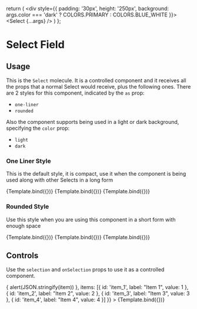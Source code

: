 <!-- Select.stories.mdx -->



<Meta title="Molecules/Select" component={Select} />

  return (
    <div style={{
      padding: '30px',
      height: '250px',
      background: args.color === 'dark' ? COLORS.PRIMARY : COLORS.BLUE_WHITE
    }}>
      <Select {...args} />
    </div>
  )
};

# Select Field

##  Usage

This is the `Select` molecule. It is a controlled component and it receives all the props that a normal Select would receive, plus the following ones.
There are 2 styles for this component, indicated by the `as` prop:

- `one-liner`
- `rounded`

Also the component supports being used in a light or dark background, specifying the `color` prop:

- `light`
- `dark`

### One Liner Style

This is the default style, it is compact, use it when the component is being used along with other Selects in a long form

<Canvas>
  <Story
    name="one-liner-light"
    args={{
      as: 'one-liner',
      color: 'light',
      placeholder: 'Placeholder',
      disabled: false,
      items: [{
        id: 'item_1',
        label: "Item 1",
        value: 1
      }, {
        id: 'item_2',
        label: "Item 2",
        value: 2
      }, {
        id: 'item_3',
        label: "Item 3",
        value: 3
      }, {
        id: 'item_4',
        label: "Item 4",
        value: 4
      }]
    }}
  >
    {Template.bind({})}
  </Story>
</Canvas>

<Canvas>
  <Story
    name="one-liner-light-disabled"
    args={{
      as: 'one-liner',
      placeholder: 'Disabled',
      disabled: true,
      items: [{
        id: 'item_1',
        label: "Item 1",
        value: 1
      }, {
        id: 'item_2',
        label: "Item 2",
        value: 2
      }, {
        id: 'item_3',
        label: "Item 3",
        value: 3
      }, {
        id: 'item_4',
        label: "Item 4",
        value: 4
      }]
    }}
  >
    {Template.bind({})}
  </Story>
</Canvas>

<Canvas>
  <Story
    name="one-liner-dark"
    args={{
      as: 'one-liner',
      color: 'dark',
      placeholder: 'Placeholder',
      disabled: false,
      items: [{
        id: 'item_1',
        label: "Item 1",
        value: 1
      }, {
        id: 'item_2',
        label: "Item 2",
        value: 2
      }, {
        id: 'item_3',
        label: "Item 3",
        value: 3
      }, {
        id: 'item_4',
        label: "Item 4",
        value: 4
      }]
    }}
  >
      {Template.bind({})}
    </Story>
</Canvas>

### Rounded Style

Use this style when you are using this component in a short form with enough space

<Canvas>
  <Story
    name="rounded-light"
    args={{
      as: 'rounded',
      color: 'light',
      placeholder: 'Placeholder',
      disabled: false,
      items: [{
        id: 'item_1',
        label: "Item 1",
        value: 1
      }, {
        id: 'item_2',
        label: "Item 2",
        value: 2
      }, {
        id: 'item_3',
        label: "Item 3",
        value: 3
      }, {
        id: 'item_4',
        label: "Item 4",
        value: 4
      }]
    }}
  >
    {Template.bind({})}
  </Story>
</Canvas>

<Canvas>
  <Story
    name="rounded-light-disabled"
    args={{
      as: 'rounded',
      color: 'light',
      placeholder: 'Placeholder',
      disabled: true,
      items: [{
        id: 'item_1',
        label: "Item 1",
        value: 1
      }, {
        id: 'item_2',
        label: "Item 2",
        value: 2
      }, {
        id: 'item_3',
        label: "Item 3",
        value: 3
      }, {
        id: 'item_4',
        label: "Item 4",
        value: 4
      }]
    }}
  >
    {Template.bind({})}
  </Story>
</Canvas>

<Canvas>
  <Story
    name="rounded-dark"
    args={{
      as: 'rounded',
      color: 'dark',
      placeholder: 'Placeholder',
      disabled: false,
      items: [{
        id: 'item_1',
        label: "Item 1",
        value: 1
      }, {
        id: 'item_2',
        label: "Item 2",
        value: 2
      }, {
        id: 'item_3',
        label: "Item 3",
        value: 3
      }, {
        id: 'item_4',
        label: "Item 4",
        value: 4
      }]
    }}
  >
    {Template.bind({})}
  </Story>
</Canvas>

## Controls

Use the `selection` and `onSelection` props to use it as a controlled component.

<Canvas>
  <Story
    name="controlled"
    args={{
      selection: 'item_3',
      onSelection: (item) => { alert(JSON.stringify(item)) },
      items: [{
        id: 'item_1',
        label: "Item 1",
        value: 1
      }, {
        id: 'item_2',
        label: "Item 2",
        value: 2
      }, {
        id: 'item_3',
        label: "Item 3",
        value: 3
      }, {
        id: 'item_4',
        label: "Item 4",
        value: 4
      }]
    }}
  >
    {Template.bind({})}
  </Story>
</Canvas>
